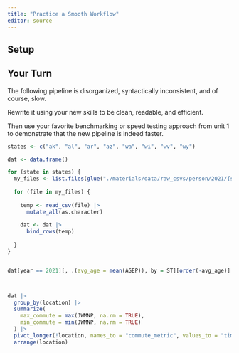 ```yaml
---
title: "Practice a Smooth Workflow"
editor: source
---
```


## Setup


## Your Turn

The following pipeline is disorganized, syntactically inconsistent, and of course, slow.

Rewrite it using your new skills to be clean, readable, and efficient.

Then use your favorite benchmarking or speed testing approach from unit 1 to demonstrate that the new pipeline is indeed faster.

```r


states <- c("ak", "al", "ar", "az", "wa", "wi", "wv", "wy")

dat <- data.frame()

for (state in states) {
  my_files <- list.files(glue("./materials/data/raw_csvs/person/2021/{state}/"), full.names = TRUE)
  
  for (file in my_files) {
    
    temp <- read_csv(file) |>
      mutate_all(as.character)
    
    dat <- dat |>
      bind_rows(temp)
    
  }
}


dat[year == 2021][, .(avg_age = mean(AGEP)), by = ST][order(-avg_age)]



dat |>
  group_by(location) |>
  summarize(
    max_commute = max(JWMNP, na.rm = TRUE),
    min_commute = min(JWMNP, na.rm = TRUE)
  ) |> 
  pivot_longer(!location, names_to = "commute_metric", values_to = "time") |>
  arrange(location) 
```

